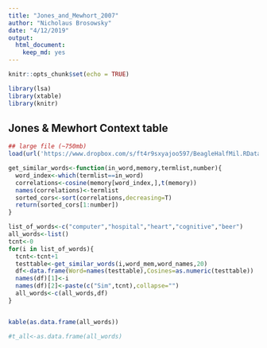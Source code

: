 ```yaml
---
title: "Jones_and_Mewhort_2007"
author: "Nicholaus Brosowsky"
date: "4/12/2019"
output:
  html_document:
    keep_md: yes
---
```


```r
knitr::opts_chunk$set(echo = TRUE)

library(lsa)
library(xtable)
library(knitr)
```

## Jones & Mewhort Context table

```r
## large file (~750mb)
load(url('https://www.dropbox.com/s/ft4r9sxyajoo597/BeagleHalfMil.RData?dl=1'))

get_similar_words<-function(in_word,memory,termlist,number){
  word_index<-which(termlist==in_word)
  correlations<-cosine(memory[word_index,],t(memory))
  names(correlations)<-termlist
  sorted_cors<-sort(correlations,decreasing=T)
  return(sorted_cors[1:number])
}


```

```r
list_of_words<-c("computer","hospital","heart","cognitive","beer")
all_words<-list()
tcnt<-0
for(i in list_of_words){
  tcnt<-tcnt+1
  testtable<-get_similar_words(i,word_mem,word_names,20)
  df<-data.frame(Word=names(testtable),Cosines=as.numeric(testtable))
  names(df)[1]<-i
  names(df)[2]<-paste(c("Sim",tcnt),collapse="")
  all_words<-c(all_words,df)
}


kable(as.data.frame(all_words))

#t_all<-as.data.frame(all_words)
```



